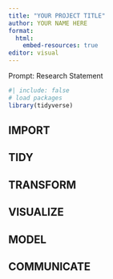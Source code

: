 ```yaml
---
title: "YOUR PROJECT TITLE"
author: YOUR NAME HERE
format: 
  html: 
    embed-resources: true
editor: visual
---
```


Prompt: Research Statement

```r
#| include: false
# load packages
library(tidyverse)
```

## IMPORT


## TIDY


## TRANSFORM


## VISUALIZE


## MODEL


## COMMUNICATE

